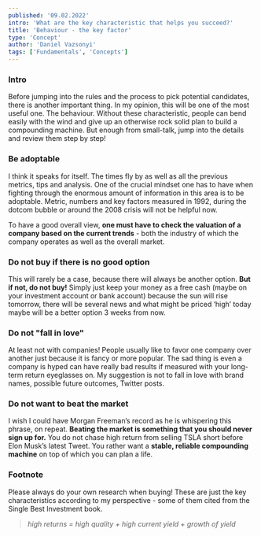 ```yaml
---
published: '09.02.2022'
intro: 'What are the key characteristic that helps you succeed?'
title: 'Behaviour - the key factor'
type: 'Concept'
author: 'Daniel Vazsonyi'
tags: ['Fundamentals', 'Concepts']
---
```


    
### Intro

Before jumping into the rules and the process to pick potential candidates, there is another important thing. In my opinion, this will be one of the most useful one. The behaviour. Without these characteristic, people can bend easily with the wind and give up an otherwise rock solid plan to build a compounding machine. But enough from small-talk, jump into the details and review them step by step!
    
### Be adoptable

I think it speaks for itself. The times fly by as well as all the previous metrics, tips and analysis. One of the crucial mindset one has to have when fighting through the enormous amount of information in this area is to be adoptable. Metric, numbers and key factors measured in 1992, during the dotcom bubble or around the 2008 crisis will not be helpful now. 

To have a good overall view, **one must have to check the valuation of a company based on the current trends** - both the industry of which the company operates as well as the overall market.
    
### Do not buy if there is no good option
This will rarely be a case, because there will always be another option. **But if not, do not buy!** Simply just keep your money as a free cash (maybe on your investment account or bank account) because the sun will rise tomorrow, there will be several news and what might be priced ‘high’ today maybe will be a better option 3 weeks from now.
    
### Do not "fall in love"
At least not with companies! People usually like to favor one company over another just because it is fancy or more popular. The sad thing is even a company is hyped can have really bad results if measured with your long-term return eyeglasses on. My suggestion is not to fall in love with brand names, possible future outcomes, Twitter posts.
    
### Do not want to beat the market
I wish I could have Morgan Freeman’s record as he is whispering this phrase, on repeat. **Beating the market is something that you should never sign up for.** You do not chase high return from selling TSLA short before Elon Musk’s latest Tweet. You rather want a **stable, reliable compounding machine** on top of which you can plan a life.
    
### Footnote

Please always do your own research when buying! These are just the key characteristics according to my perspective - some of them cited from the Single Best Investment book.

> *high returns = high quality + high current yield + growth of yield*


